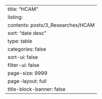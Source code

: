---
title: "HCAM"
listing:
  contents: posts/3_Researches/HCAM
  sort: "date desc"
  type: table
  categories: false
  sort-ui: false
  filter-ui: false
  page-size: 9999
page-layout: full
title-block-banner: false
---